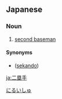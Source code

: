 ==Japanese==
{{ja-kanjitab|に|るい|しゅ|yomi=o}}

===Noun===
{{ja-noun|にるいしゅ}}

# {{lb|ja|baseball}} [[second baseman]]

====Synonyms====
* {{l|ja|セカンド}} ([[sekando]])

[[Category:ja:Baseball|にるいしゅ]]

[[ja:二塁手]]